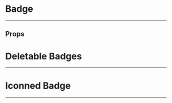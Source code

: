 

<Meta title="🧬Molecules|Badge" />

# Badge

---

<Preview>
  <Story name="All Badges">
    <div className="spacing">
      <BasicBadge label="Primary" />
      <BasicBadge label="Secondary" status="secondary" />
      <BasicBadge label="Sucess" status="sucess" />
      <BasicBadge label="Danger" status="danger" />
      <BasicBadge label="Default" status="default" />
      <BasicBadge label="Info" status="info" />
      <BasicBadge label="Warning" status="warning" />
      <BasicBadge label="New" status="new" />
    </div>
  </Story>
</Preview>

## Props

<Props of={BasicBadge} />

# Deletable Badges

---

<Preview>
  <Story name="Deletable Badges">
    <div className="spacing">
      <DeletableBadge label="Primary" deletable />
      <DeletableBadge label="Secondary" status="secondary" deletable />
      <DeletableBadge label="Sucess" status="sucess" deletable />
      <DeletableBadge label="Danger" status="danger" deletable />
      <DeletableBadge label="Default" status="default" deletable />
      <DeletableBadge label="Info" status="info" deletable />
      <DeletableBadge label="Warning" status="warning" deletable />
      <DeletableBadge label="New" status="new" deletable />
    </div>
  </Story>
</Preview>

# Iconned Badge

---

<Preview>
  <Story name="Iconned Badges">
    <div className="spacing">
      <IconBadge label="Primary" icon="validate" />
      <IconBadge label="Secondary" status="secondary" icon="validate" />
      <IconBadge label="Sucess" status="sucess" icon="validate" />
      <IconBadge label="Danger" status="danger" icon="validate" />
      <IconBadge label="Default" status="default" icon="validate" />
      <IconBadge label="Info" status="info" icon="validate" />
      <IconBadge label="Warning" status="warning" icon="validate" />
      <IconBadge label="New" status="new" icon="validate" />
      <IconBadge icon="validate" />
      <IconBadge status="secondary" icon="validate" />
      <IconBadge status="sucess" icon="validate" />
      <IconBadge status="danger" icon="validate" />
      <IconBadge status="default" icon="validate" />
      <IconBadge status="info" icon="validate" />
      <IconBadge status="warning" icon="validate" />
      <IconBadge status="new" icon="validate" />
    </div>
  </Story>
</Preview>
